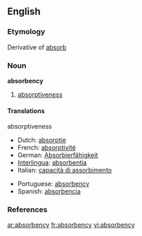 ==English==
===Etymology===
Derivative of [[absorb]]
===Noun===
'''absorbency'''
# [[absorptiveness]]

====Translations====
;absorptiveness
{{top}}
*Dutch: [[absorptie]] {{f}}
*French: [[absorptivité]]
*German: [[Absorbierfähigkeit]] {{f}}
*[[Interlingua]]: [[absorbentia]]
*Italian: [[capacità di assorbimento]]
{{mid}}
*Portuguese: [[#Portuguese|absorbency]]
*Spanish: [[absorbencia]]
{{bottom}}

===References===
{{R:Webster 1913}}

[[ar:absorbency]]
[[fr:absorbency]]
[[vi:absorbency]]